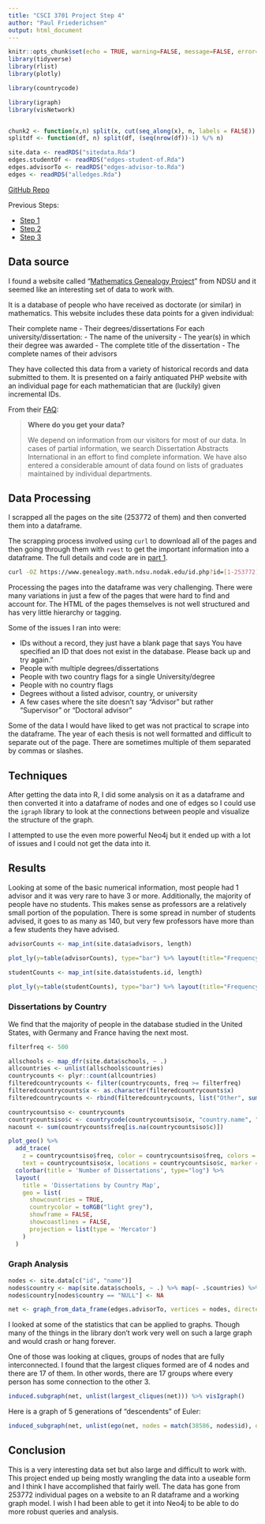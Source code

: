 ```yaml
---
title: "CSCI 3701 Project Step 4"
author: "Paul Friederichsen"
output: html_document
---
```


```r
knitr::opts_chunk$set(echo = TRUE, warning=FALSE, message=FALSE, error=FALSE)
library(tidyverse)
library(rlist)
library(plotly)

library(countrycode)

library(igraph)
library(visNetwork)


chunk2 <- function(x,n) split(x, cut(seq_along(x), n, labels = FALSE)) 
splitdf <- function(df, n) split(df, (seq(nrow(df))-1) %/% n)

site.data <- readRDS("sitedata.Rda")
edges.studentOf <- readRDS("edges-student-of.Rda")
edges.advisorTo <- readRDS("edges-advisor-to.Rda")
edges <- readRDS("alledges.Rda")
```

[GitHub Repo](https://github.com/floogulinc/csci-3701-project)

Previous Steps:

- [Step 1](step1.html)
- [Step 2](step2.html)
- [Step 3](step3.html)

## Data source

I found a website called "[Mathematics Genealogy Project](https://www.genealogy.math.ndsu.nodak.edu/)" from NDSU and it seemed like an interesting set of data to work with.

It is a database of people who have received as doctorate (or similar) in mathematics. This website includes these data points for a given individual:

Their complete name
- Their degrees/dissertations For each university/dissertation:
  - The name of the university 
  - The year(s) in which their degree was awarded
  - The complete title of the dissertation
  - The complete names of their advisors
  
They have collected this data from a variety of historical records and data submitted to them. It is presented on a fairly antiquated PHP website with an individual page for each mathematician that are (luckily) given incremental IDs.

From their [FAQ](https://www.genealogy.math.ndsu.nodak.edu/faq.php):

<blockquote style="font-size: 14px">
<b>Where do you get your data?</b></p>

<p>We depend on information from our visitors for most of our data. In cases of partial information, we search Dissertation Abstracts International in an effort to find complete information. We have also entered a considerable amount of data found on lists of graduates maintained by individual departments.</p>
</blockquote>

## Data Processing

I scrapped all the pages on the site (253772 of them) and then converted them into a dataframe.

The scrapping process involved using `curl` to download all of the pages and then going through them with `rvest` to get the important information into a dataframe. The full details and code are in [part 1](part1.html).

```bash
curl -OZ https://www.genealogy.math.ndsu.nodak.edu/id.php?id=[1-253772]
```

Processing the pages into the dataframe was very challenging. There were many variations in just a few of the pages that were hard to find and account for. The HTML of the pages themselves is not well structured and has very little hierarchy or tagging.

Some of the issues I ran into were:

- IDs without a record, they just have a blank page that says You have specified an ID that does not exist in the database. Please back up and try again."
- People with multiple degrees/dissertations
- People with two country flags for a single University/degree
- People with no country flags
- Degrees without a listed advisor, country, or university
- A few cases where the site doesn't say "Advisor" but rather "Supervisor" or "Doctoral advisor"

Some of the data I would have liked to get was not practical to scrape into the dataframe. The year of each thesis is not well formatted and difficult to separate out of the page. There are sometimes multiple of them separated by commas or slashes.

## Techniques

After getting the data into R, I did some analysis on it as a dataframe and then converted it into a dataframe of nodes and one of edges so I could use the `igraph` library to look at the connections between people and visualize the structure of the graph.

I attempted to use the even more powerful Neo4j but it ended up with a lot of issues and I could not get the data into it.

## Results

Looking at some of the basic numerical information, most people had 1 advisor and it was very rare to have 3 or more. Additionally, the majority of people have no students. This makes sense as professors are a relatively small portion of the population. There is some spread in number of students advised, it goes to as many as 140, but very few professors have more than a few students they have advised.


```r
advisorCounts <- map_int(site.data$advisors, length)

plot_ly(y=table(advisorCounts), type="bar") %>% layout(title="Frequency of Advisor Count", xaxis=list(title="Number of Advisors"), yaxis=list(title="Frequency"))
```

```r
studentCounts <- map_int(site.data$students.id, length)

plot_ly(y=table(studentCounts), type="bar") %>% layout(title="Frequency of Student Count", xaxis=list(title="Number of Students"), yaxis=list(title="Frequency"))
```

### Dissertations by Country

We find that the majority of people in the database studied in the United States, with Germany and France having the next most.

```r
filterfreq <- 500

allschools <- map_dfr(site.data$schools, ~ .)
allcountries <- unlist(allschools$countries)
countrycounts <- plyr::count(allcountries)
filteredcountrycounts <- filter(countrycounts, freq >= filterfreq)
filteredcountrycounts$x <- as.character(filteredcountrycounts$x)
filteredcountrycounts <- rbind(filteredcountrycounts, list("Other", sum(countrycounts$freq[countrycounts$freq < filterfreq])))

countrycountsiso <- countrycounts
countrycountsiso$c <- countrycode(countrycountsiso$x, "country.name", "iso3c")
nacount <- sum(countrycounts$freq[is.na(countrycountsiso$c)])

plot_geo() %>%
  add_trace(
    z = countrycountsiso$freq, color = countrycountsiso$freq, colors = 'Blues',
    text = countrycountsiso$x, locations = countrycountsiso$c, marker = list(line = list(color = toRGB("grey"), width = 0.5))) %>%
  colorbar(title = 'Number of Dissertations', type="log") %>%
  layout(
    title = 'Dissertations by Country Map',
    geo = list(
      showcountries = TRUE,
      countrycolor = toRGB("light grey"),
      showframe = FALSE,
      showcoastlines = FALSE,
      projection = list(type = 'Mercator')
    )
  )
```

### Graph Analysis

```r
nodes <- site.data[c("id", "name")]
nodes$country <- map(site.data$schools, ~ .) %>% map(~ .$countries) %>% map(first) %>% map(first) %>% as.character()
nodes$country[nodes$country == "NULL"] <- NA

net <- graph_from_data_frame(edges.advisorTo, vertices = nodes, directed = TRUE)
```

I looked at some of the statistics that can be applied to graphs. Though many of the things in the library don't work very well on such a large graph and would crash or hang forever.

One of those was looking at cliques, groups of nodes that are fully interconnected. I found that the largest cliques formed are of 4 nodes and there are 17 of them. In other words, there are 17 groups where every person has some connection to the other 3.

```r
induced.subgraph(net, unlist(largest_cliques(net))) %>% visIgraph()
```

Here is a graph of 5 generations of "descendents" of Euler:

```r
induced_subgraph(net, unlist(ego(net, nodes = match(38586, nodes$id), order = 5, mode="out"))) %>% visIgraph(layout="layout_as_tree", flip.y=FALSE) 
```

## Conclusion

This is a very interesting data set but also large and difficult to work with. This project ended up being mostly wrangling the data into a useable form and I think I have accomplished that fairly well. The data has gone from 253772 individual pages on a website to an R dataframe and a working graph model. I wish I had been able to get it into Neo4j to be able to do more robust queries and analysis.


<br><br>